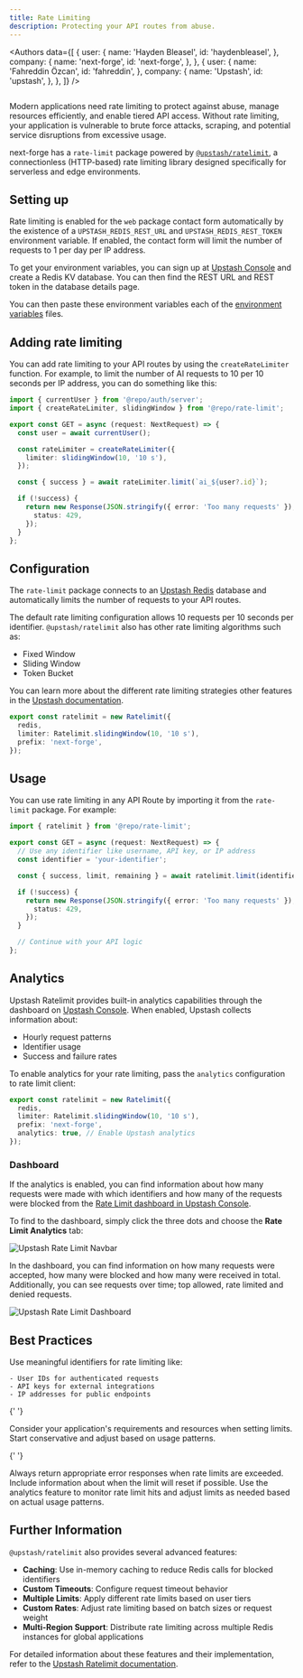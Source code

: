 ```yaml
---
title: Rate Limiting
description: Protecting your API routes from abuse.
---
```



<Authors
  data={[
    {
      user: {
        name: 'Hayden Bleasel',
        id: 'haydenbleasel',
      },
      company: {
        name: 'next-forge',
        id: 'next-forge',
      },
    },
    {
      user: {
        name: 'Fahreddin Özcan',
        id: 'fahreddin',
      },
      company: {
        name: 'Upstash',
        id: 'upstash',
      },
    },
  ]}
/>

<Frame>
  <img src="/images/rate-limit.png" alt="" />
</Frame>

Modern applications need rate limiting to protect against abuse, manage resources efficiently, and enable tiered API access. Without rate limiting, your application is vulnerable to brute force attacks, scraping, and potential service disruptions from excessive usage.

next-forge has a `rate-limit` package powered by [`@upstash/ratelimit`](https://github.com/upstash/ratelimit-js), a connectionless (HTTP-based) rate limiting library designed specifically for serverless and edge environments.

## Setting up

Rate limiting is enabled for the `web` package contact form automatically by the existence of a `UPSTASH_REDIS_REST_URL` and `UPSTASH_REDIS_REST_TOKEN` environment variable. If enabled, the contact form will limit the number of requests to 1 per day per IP address.

To get your environment variables, you can sign up at [Upstash Console](https://console.upstash.com) and create a Redis KV database. You can then find the REST URL and REST token in the database details page.

You can then paste these environment variables each of the [environment variables](/env) files.

## Adding rate limiting

You can add rate limiting to your API routes by using the `createRateLimiter` function. For example, to limit the number of AI requests to 10 per 10 seconds per IP address, you can do something like this:

```ts apps/app/api/chat/route.ts
import { currentUser } from '@repo/auth/server';
import { createRateLimiter, slidingWindow } from '@repo/rate-limit';

export const GET = async (request: NextRequest) => {
  const user = await currentUser();

  const rateLimiter = createRateLimiter({
    limiter: slidingWindow(10, '10 s'),
  });

  const { success } = await rateLimiter.limit(`ai_${user?.id}`);

  if (!success) {
    return new Response(JSON.stringify({ error: 'Too many requests' }), {
      status: 429,
    });
  }
};
```

## Configuration

The `rate-limit` package connects to an [Upstash Redis](https://upstash.com/docs/redis/overall/getstarted) database and automatically limits the number of requests to your API routes.

The default rate limiting configuration allows 10 requests per 10 seconds per identifier. `@upstash/ratelimit` also has other rate limiting algorithms such as:

- Fixed Window
- Sliding Window
- Token Bucket

You can learn more about the different rate limiting strategies other features in the [Upstash documentation](https://upstash.com/docs/redis/sdks/ratelimit-ts/algorithms).

```ts packages/rate-limit/index.ts
export const ratelimit = new Ratelimit({
  redis,
  limiter: Ratelimit.slidingWindow(10, '10 s'),
  prefix: 'next-forge',
});
```

## Usage

You can use rate limiting in any API Route by importing it from the `rate-limit` package. For example:

```typescript apps/api/app/ratelimit/upstash/route.ts {7}
import { ratelimit } from '@repo/rate-limit';

export const GET = async (request: NextRequest) => {
  // Use any identifier like username, API key, or IP address
  const identifier = 'your-identifier';

  const { success, limit, remaining } = await ratelimit.limit(identifier);

  if (!success) {
    return new Response(JSON.stringify({ error: 'Too many requests' }), {
      status: 429,
    });
  }

  // Continue with your API logic
};
```

## Analytics

Upstash Ratelimit provides built-in analytics capabilities through the dashboard on [Upstash Console](https://console.upstash.com). When enabled, Upstash collects information about:

- Hourly request patterns
- Identifier usage
- Success and failure rates

To enable analytics for your rate limiting, pass the `analytics` configuration to rate limit client:

```typescript packages/security/index.ts
export const ratelimit = new Ratelimit({
  redis,
  limiter: Ratelimit.slidingWindow(10, '10 s'),
  prefix: 'next-forge',
  analytics: true, // Enable Upstash analytics
});
```

### Dashboard

If the analytics is enabled, you can find information about how many requests were made with which identifiers and how many of the requests were blocked from the [Rate Limit dashboard in Upstash Console](https://console.upstash.com/ratelimit).

To find to the dashboard, simply click the three dots and choose the **Rate Limit Analytics** tab:

<Frame>
  <img
    src="/images/upstash-ratelimit-navbar.png"
    alt="Upstash Rate Limit Navbar"
  />
</Frame>

In the dashboard, you can find information on how many requests were accepted, how many were blocked and how many were received in total. Additionally, you can see requests over time; top allowed, rate limited and denied requests.

<Frame>
  <img
    src="/images/upstash-ratelimit-dashboard.png"
    alt="Upstash Rate Limit Dashboard"
  />
</Frame>

## Best Practices

<Steps>
  <Step title="Choose Appropriate Identifiers">
    Use meaningful identifiers for rate limiting like:

    - User IDs for authenticated requests
    - API keys for external integrations
    - IP addresses for public endpoints

  </Step>

{' '}

<Step title="Configure Rate Limits">
  Consider your application's requirements and resources when setting limits.
  Start conservative and adjust based on usage patterns.
</Step>

{' '}

<Step title="Implement Error Handling">
  Always return appropriate error responses when rate limits are exceeded.
  Include information about when the limit will reset if possible.
</Step>

  <Step title="Monitor and Adjust">
    Use the analytics feature to monitor rate limit hits and adjust limits as needed based on actual usage patterns.
  </Step>
</Steps>

## Further Information

`@upstash/ratelimit` also provides several advanced features:

- **Caching**: Use in-memory caching to reduce Redis calls for blocked identifiers
- **Custom Timeouts**: Configure request timeout behavior
- **Multiple Limits**: Apply different rate limits based on user tiers
- **Custom Rates**: Adjust rate limiting based on batch sizes or request weight
- **Multi-Region Support**: Distribute rate limiting across multiple Redis instances for global applications

For detailed information about these features and their implementation, refer to the [Upstash Ratelimit documentation](https://upstash.com/docs/redis/sdks/ratelimit-ts/overview).
